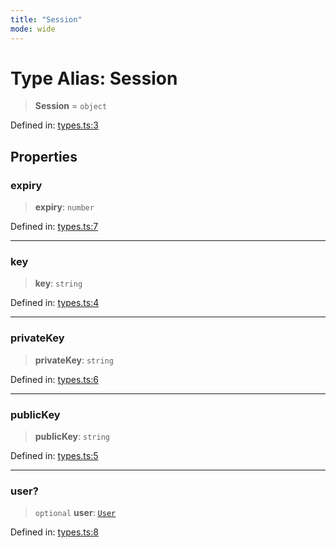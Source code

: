 ```yaml
---
title: "Session"
mode: wide
---
```

  
# Type Alias: Session

> **Session** = `object`

Defined in: [types.ts:3](https://github.com/tkhq/sdk/blob/94193410cf3571aa019a0b9408107eeb43e39e16/packages/sdk-react-native/src/types.ts#L3)

## Properties

### expiry

> **expiry**: `number`

Defined in: [types.ts:7](https://github.com/tkhq/sdk/blob/94193410cf3571aa019a0b9408107eeb43e39e16/packages/sdk-react-native/src/types.ts#L7)

***

### key

> **key**: `string`

Defined in: [types.ts:4](https://github.com/tkhq/sdk/blob/94193410cf3571aa019a0b9408107eeb43e39e16/packages/sdk-react-native/src/types.ts#L4)

***

### privateKey

> **privateKey**: `string`

Defined in: [types.ts:6](https://github.com/tkhq/sdk/blob/94193410cf3571aa019a0b9408107eeb43e39e16/packages/sdk-react-native/src/types.ts#L6)

***

### publicKey

> **publicKey**: `string`

Defined in: [types.ts:5](https://github.com/tkhq/sdk/blob/94193410cf3571aa019a0b9408107eeb43e39e16/packages/sdk-react-native/src/types.ts#L5)

***

### user?

> `optional` **user**: [`User`](../User/readme)

Defined in: [types.ts:8](https://github.com/tkhq/sdk/blob/94193410cf3571aa019a0b9408107eeb43e39e16/packages/sdk-react-native/src/types.ts#L8)
